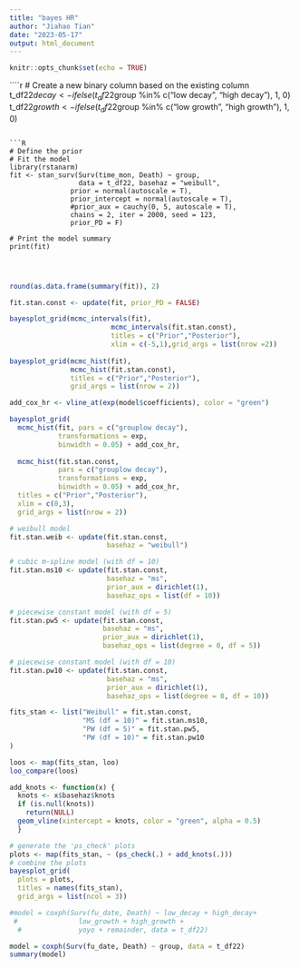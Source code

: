 ```yaml
---
title: "bayes HR"
author: "Jiahao Tian"
date: "2023-05-17"
output: html_document
---
```


```r
knitr::opts_chunk$set(echo = TRUE)
```

````r

# Create a new binary column based on the existing column
t_df22$decay <- ifelse(t_df22$group %in% c("low decay", "high decay"), 1, 0)
t_df22$growth <- ifelse(t_df22$group %in% c("low growth", "high growth"), 1, 0)


```

```R

# Define the prior
# Fit the model
library(rstanarm)
fit <- stan_surv(Surv(time_mon, Death) ~ group,
                 data = t_df22, basehaz = "weibull",
               prior = normal(autoscale = T),
               prior_intercept = normal(autoscale = T),
               #prior_aux = cauchy(0, 5, autoscale = T),
               chains = 2, iter = 2000, seed = 123,
               prior_PD = F)

# Print the model summary
print(fit)




```

```r
round(as.data.frame(summary(fit)), 2)


```
```r
fit.stan.const <- update(fit, prior_PD = FALSE)
```


```r
bayesplot_grid(mcmc_intervals(fit),
                         mcmc_intervals(fit.stan.const),
                         titles = c("Prior","Posterior"),
                         xlim = c(-5,1),grid_args = list(nrow =2))
          
bayesplot_grid(mcmc_hist(fit),
               mcmc_hist(fit.stan.const),
               titles = c("Prior","Posterior"),
               grid_args = list(nrow = 2))

```


```r
add_cox_hr <- vline_at(exp(model$coefficients), color = "green")

bayesplot_grid(
  mcmc_hist(fit, pars = c("grouplow decay"),
            transformations = exp, 
            binwidth = 0.05) + add_cox_hr,
  
  mcmc_hist(fit.stan.const,
            pars = c("grouplow decay"),
            transformations = exp,
            binwidth = 0.05) + add_cox_hr,
  titles = c("Prior","Posterior"),
  xlim = c(0,3),
  grid_args = list(nrow = 2))


```


```r

# weibull model
fit.stan.weib <- update(fit.stan.const,
                        basehaz = "weibull")
```


```r

# cubic m-spline model (with df = 10)
fit.stan.ms10 <- update(fit.stan.const,
                        basehaz = "ms",
                        prior_aux = dirichlet(1),
                        basehaz_ops = list(df = 10))

# piecewise constant model (with df = 5)
fit.stan.pw5 <- update(fit.stan.const,
                       basehaz = "ms",
                       prior_aux = dirichlet(1),
                       basehaz_ops = list(degree = 0, df = 5))

# piecewise constant model (with df = 10)
fit.stan.pw10 <- update(fit.stan.const,
                        basehaz = "ms",
                        prior_aux = dirichlet(1),
                        basehaz_ops = list(degree = 0, df = 10))
```

```r
fits_stan <- list("Weibull" = fit.stan.const,
                  "MS (df = 10)" = fit.stan.ms10,
                  "PW (df = 5)" = fit.stan.pw5,
                  "PW (df = 10)" = fit.stan.pw10
)

loos <- map(fits_stan, loo)
loo_compare(loos)
```


```r
add_knots <- function(x) {
  knots <- x$basehaz$knots
  if (is.null(knots))
    return(NULL)
  geom_vline(xintercept = knots, color = "green", alpha = 0.5)
  }

# generate the 'ps_check' plots
plots <- map(fits_stan, ~ (ps_check(.) + add_knots(.)))
# combine the plots
bayesplot_grid(
  plots = plots,
  titles = names(fits_stan),
  grid_args = list(ncol = 3))
```


```R
#model = coxph(Surv(fu_date, Death) ~ low_decay + high_decay+
 #               low_growth + high_growth +
  #              yoyo + remainder, data = t_df22)

model = coxph(Surv(fu_date, Death) ~ group, data = t_df22)
summary(model)

```
